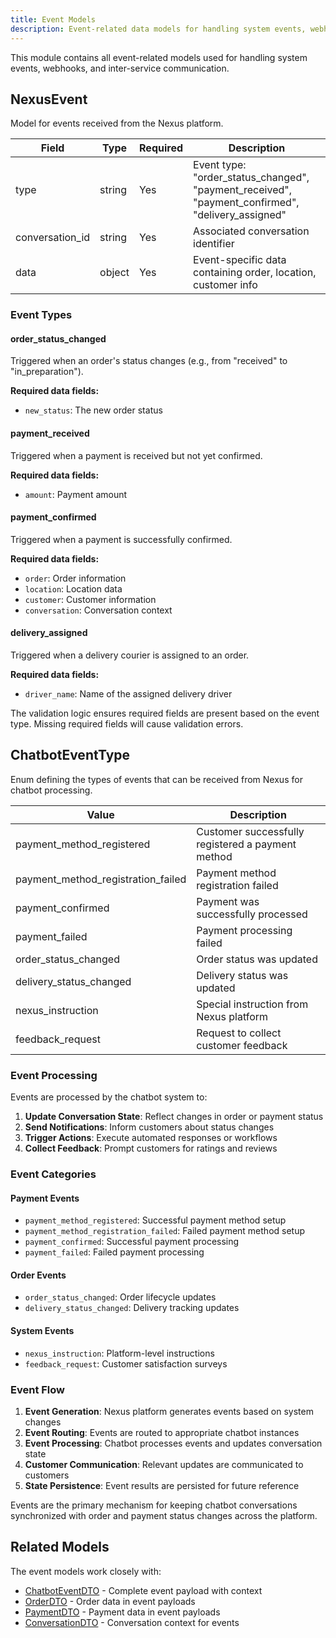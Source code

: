 ```yaml
---
title: Event Models
description: Event-related data models for handling system events, webhooks, and notifications from the Nexus platform
---
```


This module contains all event-related models used for handling system events, webhooks, and inter-service communication.

## NexusEvent

Model for events received from the Nexus platform.

| Field           | Type              | Required | Description                                    |
| --------------- | ----------------- | -------- | ---------------------------------------------- |
| type            | string            | Yes      | Event type: "order_status_changed", "payment_received", "payment_confirmed", "delivery_assigned" |
| conversation_id | string            | Yes      | Associated conversation identifier             |
| data            | object            | Yes      | Event-specific data containing order, location, customer info |

### Event Types

#### order_status_changed
Triggered when an order's status changes (e.g., from "received" to "in_preparation").

**Required data fields:**
- `new_status`: The new order status

#### payment_received
Triggered when a payment is received but not yet confirmed.

**Required data fields:**
- `amount`: Payment amount

#### payment_confirmed
Triggered when a payment is successfully confirmed.

**Required data fields:**
- `order`: Order information
- `location`: Location data
- `customer`: Customer information  
- `conversation`: Conversation context

#### delivery_assigned
Triggered when a delivery courier is assigned to an order.

**Required data fields:**
- `driver_name`: Name of the assigned delivery driver

<Note>
The validation logic ensures required fields are present based on the event type. Missing required fields will cause validation errors.
</Note>

## ChatbotEventType

Enum defining the types of events that can be received from Nexus for chatbot processing.

| Value                               | Description                                      |
| ----------------------------------- | ------------------------------------------------ |
| payment_method_registered           | Customer successfully registered a payment method |
| payment_method_registration_failed  | Payment method registration failed               |
| payment_confirmed                   | Payment was successfully processed               |
| payment_failed                      | Payment processing failed                        |
| order_status_changed                | Order status was updated                         |
| delivery_status_changed             | Delivery status was updated                      |
| nexus_instruction                   | Special instruction from Nexus platform         |
| feedback_request                    | Request to collect customer feedback             |

### Event Processing

Events are processed by the chatbot system to:

1. **Update Conversation State**: Reflect changes in order or payment status
2. **Send Notifications**: Inform customers about status changes
3. **Trigger Actions**: Execute automated responses or workflows
4. **Collect Feedback**: Prompt customers for ratings and reviews

### Event Categories

#### Payment Events
- `payment_method_registered`: Successful payment method setup
- `payment_method_registration_failed`: Failed payment method setup
- `payment_confirmed`: Successful payment processing
- `payment_failed`: Failed payment processing

#### Order Events  
- `order_status_changed`: Order lifecycle updates
- `delivery_status_changed`: Delivery tracking updates

#### System Events
- `nexus_instruction`: Platform-level instructions
- `feedback_request`: Customer satisfaction surveys

### Event Flow

1. **Event Generation**: Nexus platform generates events based on system changes
2. **Event Routing**: Events are routed to appropriate chatbot instances
3. **Event Processing**: Chatbot processes events and updates conversation state
4. **Customer Communication**: Relevant updates are communicated to customers
5. **State Persistence**: Event results are persisted for future reference

<Note>
Events are the primary mechanism for keeping chatbot conversations synchronized with order and payment status changes across the platform.
</Note>

## Related Models

The event models work closely with:
- [ChatbotEventDTO](/chatbot/types/chatbot#chatboteventdto) - Complete event payload with context
- [OrderDTO](/chatbot/types/orders#orderdto) - Order data in event payloads
- [PaymentDTO](/chatbot/types/payments#paymentdto) - Payment data in event payloads
- [ConversationDTO](/chatbot/types/chatbot#conversationdto) - Conversation context for events